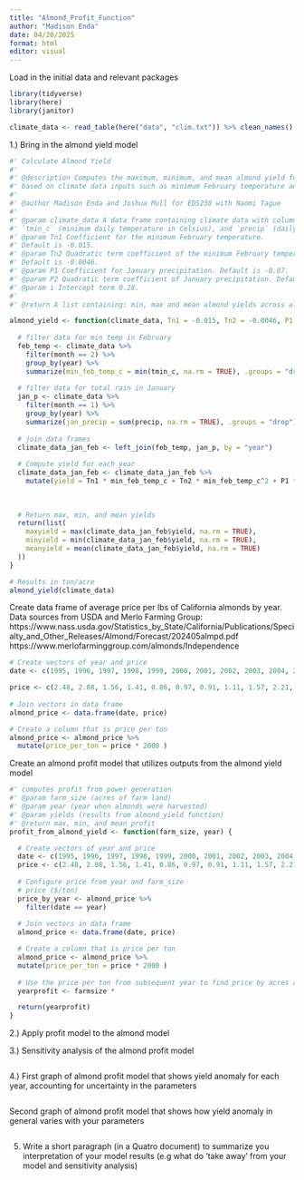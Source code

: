 ```yaml
---
title: "Almond_Profit_Function"
author: "Madison Enda"
date: 04/20/2025
format: html
editor: visual
---
```


Load in the initial data and relevant packages

```r
library(tidyverse)
library(here)
library(janitor)
```

```r
climate_data <- read_table(here("data", "clim.txt")) %>% clean_names()
```


1.) Bring in the almond yield model
```r
#' Calculate Almond Yield
#'
#' @description Computes the maximum, minimum, and mean almond yield for each year 
#' based on climate data inputs such as minimum February temperature and January precipitation.
#'
#' @author Madison Enda and Joshua Mull for EDS230 with Naomi Tague
#' 
#' @param climate_data A data frame containing climate data with columns for `month`, `year`, 
#' `tmin_c` (minimum daily temperature in Celsius), and `precip` (daily precipitation in millimeters).
#' @param Tn1 Coefficient for the minimum February temperature.
#' Default is -0.015.
#' @param Tn2 Quadratic term coefficient of the minimum February temperature.
#' Default is -0.0046.
#' @param P1 Coefficient for January precipitation. Default is -0.07.
#' @param P2 Quadratic term coefficient of January precipitation. Default is 0.0043.
#' @param i Intercept term 0.28.
#'
#' @return A list containing: min, max and mean almond yields across all years 

almond_yield <- function(climate_data, Tn1 = -0.015, Tn2 = -0.0046, P1 = -0.07, P2 = 0.0043, i = 0.28) {
  
  # filter data for min temp in February 
  feb_temp <- climate_data %>%
    filter(month == 2) %>% 
    group_by(year) %>%
    summarize(min_feb_temp_c = min(tmin_c, na.rm = TRUE), .groups = "drop") 
  
  # filter data for total rain in January 
  jan_p <- climate_data %>%
    filter(month == 1) %>% 
    group_by(year) %>% 
    summarize(jan_precip = sum(precip, na.rm = TRUE), .groups = "drop") 
  
  # join data frames 
  climate_data_jan_feb <- left_join(feb_temp, jan_p, by = "year")
  
  # Compute yield for each year
  climate_data_jan_feb <- climate_data_jan_feb %>%
    mutate(yield = Tn1 * min_feb_temp_c + Tn2 * min_feb_temp_c^2 + P1 * jan_precip + P2 * jan_precip^2 + i)
  
  
  
  # Return max, min, and mean yields
  return(list(
    maxyield = max(climate_data_jan_feb$yield, na.rm = TRUE),
    minyield = min(climate_data_jan_feb$yield, na.rm = TRUE),
    meanyield = mean(climate_data_jan_feb$yield, na.rm = TRUE)
  ))
}
```

```r
# Results in ton/acre 
almond_yield(climate_data)
```


Create data frame of average price per lbs of California almonds by year. Data sources from USDA and Merlo Farming Group:
https://www.nass.usda.gov/Statistics_by_State/California/Publications/Specialty_and_Other_Releases/Almond/Forecast/202405almpd.pdf 
https://www.merlofarminggroup.com/almonds/Independence

```r
# Create vectors of year and price
date <- c(1995, 1996, 1997, 1998, 1999, 2000, 2001, 2002, 2003, 2004, 2005, 2006, 2007, 2008, 2009, 2010, 2011, 2012, 2013, 2014, 2015, 2016, 2017, 2018, 2019, 2020, 2021, 2022, 2023, 2024, 2025)

price <- c(2.48, 2.08, 1.56, 1.41, 0.86, 0.97, 0.91, 1.11, 1.57, 2.21, 2.81, 2.06, 1.75, 1.45, 1.65, 1.79, 1.99, 2.58, 3.21, 4.00, 3.13, 2.39, 2.53, 2.50, 2.45, 1.71, 1.86, 1.40, 1.64, 1.91, 2.60)
  
# Join vectors in data frame
almond_price <- data.frame(date, price)

# Create a column that is price per ton
almond_price <- almond_price %>%
  mutate(price_per_ton = price * 2000 )
```

Create an almond profit model that utilizes outputs from the almond yield model
```r
#' computes profit from power generation
#' @param farm_size (acres of farm land)
#' @param year (year when almonds were harvested)
#' @param yields (results from almond_yield function)
#' @return max, min, and mean profit 
profit_from_almond_yield <- function(farm_size, year) {

  # Create vectors of year and price
  date <- c(1995, 1996, 1997, 1998, 1999, 2000, 2001, 2002, 2003, 2004, 2005, 2006, 2007, 2008, 2009, 2010, 2011, 2012, 2013, 2014, 2015, 2016, 2017, 2018, 2019, 2020, 2021, 2022, 2023, 2024, 2025)
  price <- c(2.48, 2.08, 1.56, 1.41, 0.86, 0.97, 0.91, 1.11, 1.57, 2.21, 2.81, 2.06, 1.75, 1.45, 1.65, 1.79, 1.99, 2.58, 3.21, 4.00, 3.13, 2.39, 2.53, 2.50, 2.45, 1.71, 1.86, 1.40, 1.64, 1.91, 2.60)
  
  # Configure price from year and farm_size 
  # price ($/ton)
  price_by_year <- almond_price %>%
    filter(date == year)
  
  # Join vectors in data frame
  almond_price <- data.frame(date, price)

  # Create a column that is price per ton
  almond_price <- almond_price %>%
  mutate(price_per_ton = price * 2000 )
  
  # Use the price per ton from subsequent year to find price by acres and 
  yearprofit <- farmsize * 

  return(yearprofit)
}
```


2.) Apply profit model to the almond model



3.) Sensitivity analysis of the almond profit model

```r

```


4.) First graph of almond profit model that shows yield anomaly for each year, accounting for uncertainty in the parameters

```r

```

Second graph of almond profit model that shows how yield anomaly in general varies with your parameters

```r

```

5. Write a short paragraph (in a Quatro document) to summarize you interpretation of your model results (e.g what do 'take away' from your model and sensitivity analysis)